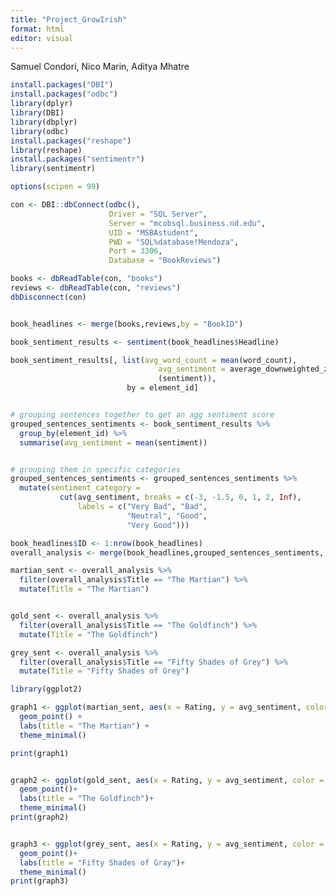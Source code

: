 ```yaml
---
title: "Project_GrowIrish"
format: html
editor: visual
---
```


Samuel Condori, Nico Marin, Aditya Mhatre

```r
install.packages("DBI")
install.packages("odbc")
library(dplyr)
library(DBI)
library(dbplyr)
library(odbc)
install.packages("reshape")
library(reshape)
install.packages("sentimentr")
library(sentimentr)

```

```r
options(scipen = 99)

con <- DBI::dbConnect(odbc(),
                      Driver = "SQL Server",
                      Server = "mcobsql.business.nd.edu",
                      UID = "MSBAstudent",
                      PWD = "SQL%database!Mendoza",
                      Port = 3306, 
                      Database = "BookReviews")

books <- dbReadTable(con, "books")
reviews <- dbReadTable(con, "reviews")
dbDisconnect(con)


book_headlines <- merge(books,reviews,by = "BookID")

```

```r
book_sentiment_results <- sentiment(book_headlines$Headline)

book_sentiment_results[, list(avg_word_count = mean(word_count),
                                 avg_sentiment = average_downweighted_zero
                                 (sentiment)),
                          by = element_id]


# grouping sentences together to get an agg sentiment score
grouped_sentences_sentiments <- book_sentiment_results %>%
  group_by(element_id) %>%
  summarise(avg_sentiment = mean(sentiment))


# grouping them in specific categories
grouped_sentences_sentiments <- grouped_sentences_sentiments %>%
  mutate(sentiment_category =
           cut(avg_sentiment, breaks = c(-3, -1.5, 0, 1, 2, Inf),
               labels = c("Very Bad", "Bad",
                          "Neutral", "Good",
                          "Very Good")))
```

```r

book_headlines$ID <- 1:nrow(book_headlines)
overall_analysis <- merge(book_headlines,grouped_sentences_sentiments, by.x = "ID", by.y = "element_id")

martian_sent <- overall_analysis %>%
  filter(overall_analysis$Title == "The Martian") %>%
  mutate(Title = "The Martian")


gold_sent <- overall_analysis %>%
  filter(overall_analysis$Title == "The Goldfinch") %>%
  mutate(Title = "The Goldfinch")

grey_sent <- overall_analysis %>%
  filter(overall_analysis$Title == "Fifty Shades of Grey") %>%
  mutate(Title = "Fifty Shades of Grey")

```

```r
library(ggplot2)

graph1 <- ggplot(martian_sent, aes(x = Rating, y = avg_sentiment, color = sentiment_category)) +
  geom_point() +
  labs(title = "The Martian") +
  theme_minimal()

print(graph1)


graph2 <- ggplot(gold_sent, aes(x = Rating, y = avg_sentiment, color = sentiment_category))+
  geom_point()+
  labs(title = "The Goldfinch")+
  theme_minimal()
print(graph2)


graph3 <- ggplot(grey_sent, aes(x = Rating, y = avg_sentiment, color = sentiment_category))+
  geom_point()+
  labs(title = "Fifty Shades of Gray")+
  theme_minimal()
print(graph3)

```
